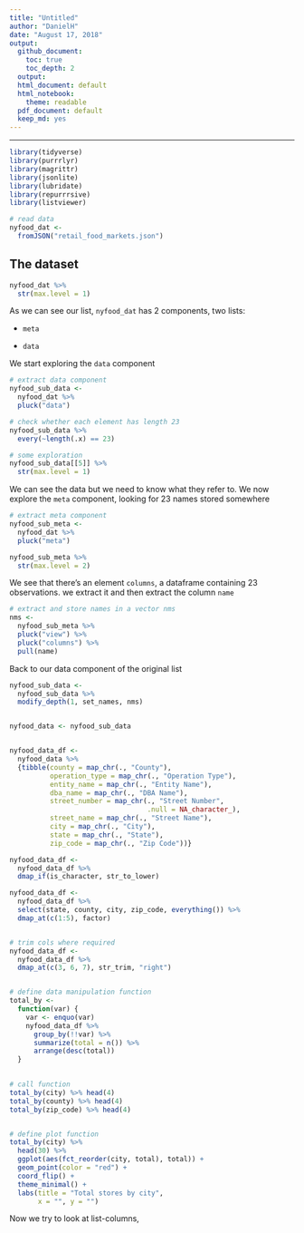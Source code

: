 ```yaml
---
title: "Untitled"
author: "DanielH"
date: "August 17, 2018"
output:
  github_document:
    toc: true
    toc_depth: 2
  output:
  html_document: default
  html_notebook:
    theme: readable
  pdf_document: default
  keep_md: yes
---
```


---

```r
library(tidyverse)
library(purrrlyr)
library(magrittr)
library(jsonlite)
library(lubridate)
library(repurrrsive)
library(listviewer)

# read data
nyfood_dat <- 
  fromJSON("retail_food_markets.json")
```

## The dataset

```r
nyfood_dat %>%
  str(max.level = 1)
```

As we can see our list, `nyfood_dat` has 2 components, two lists:

* `meta`

* `data`

We start exploring the `data` component

```r

# extract data component
nyfood_sub_data <-
  nyfood_dat %>%
  pluck("data")

# check whether each element has length 23
nyfood_sub_data %>%
  every(~length(.x) == 23)

# some exploration
nyfood_sub_data[[5]] %>% 
  str(max.level = 1)
```

We can see the data but we need to know what they refer to. We now explore the `meta` component, looking for 23 names stored somewhere

```r
# extract meta component
nyfood_sub_meta <-
  nyfood_dat %>%
  pluck("meta")

nyfood_sub_meta %>%
  str(max.level = 2)

```

We see that there's an element `columns`, a dataframe containing 23 observations. we extract it and then extract the column `name`

```r
# extract and store names in a vector nms 
nms <-
  nyfood_sub_meta %>%
  pluck("view") %>%
  pluck("columns") %>%
  pull(name)
```

Back to our data component of the original list

```r


nyfood_sub_data <-
  nyfood_sub_data %>%
  modify_depth(1, set_names, nms)


nyfood_data <- nyfood_sub_data


nyfood_data_df <-
  nyfood_data %>% 
  {tibble(county = map_chr(., "County"),
          operation_type = map_chr(., "Operation Type"),
          entity_name = map_chr(., "Entity Name"),
          dba_name = map_chr(., "DBA Name"),
          street_number = map_chr(., "Street Number", 
                                  .null = NA_character_),
          street_name = map_chr(., "Street Name"),
          city = map_chr(., "City"),
          state = map_chr(., "State"),
          zip_code = map_chr(., "Zip Code"))}

nyfood_data_df <-
  nyfood_data_df %>%
  dmap_if(is_character, str_to_lower)

nyfood_data_df <-
  nyfood_data_df %>%
  select(state, county, city, zip_code, everything()) %>%
  dmap_at(c(1:5), factor)


# trim cols where required
nyfood_data_df <-
  nyfood_data_df %>%
  dmap_at(c(3, 6, 7), str_trim, "right") 


# define data manipulation function
total_by <-
  function(var) {
    var <- enquo(var)
    nyfood_data_df %>%
      group_by(!!var) %>%
      summarize(total = n()) %>%
      arrange(desc(total))
  }
    

# call function
total_by(city) %>% head(4)
total_by(county) %>% head(4)
total_by(zip_code) %>% head(4)


# define plot function
total_by(city) %>%
  head(30) %>% 
  ggplot(aes(fct_reorder(city, total), total)) +
  geom_point(color = "red") +
  coord_flip() +
  theme_minimal() +
  labs(title = "Total stores by city",
       x = "", y = "")

```

Now we try to look at list-columns, 




